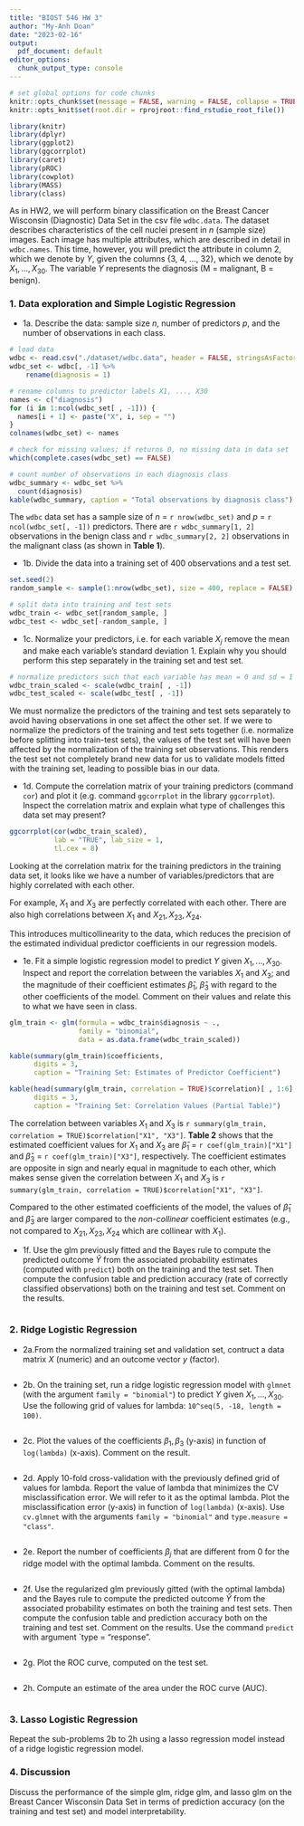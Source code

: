 ```yaml
---
title: "BIOST 546 HW 3"
author: "My-Anh Doan"
date: "2023-02-16"
output:
  pdf_document: default
editor_options:
  chunk_output_type: console
---
```


```r
# set global options for code chunks
knitr::opts_chunk$set(message = FALSE, warning = FALSE, collapse = TRUE)
knitr::opts_knit$set(root.dir = rprojroot::find_rstudio_root_file())

library(knitr)
library(dplyr)
library(ggplot2)
library(ggcorrplot)
library(caret)
library(pROC)
library(cowplot)
library(MASS)
library(class)

```

As in HW2, we will perform binary classification on the Breast Cancer Wisconsin (Diagnostic) Data Set in the csv file `wdbc.data`. The dataset describes characteristics of the cell nuclei present in $n$ (sample size) images. Each image has multiple attributes, which are described in detail in `wdbc.names`. This time, however, you will predict the attribute in column 2, which we denote by $Y$, given the columns {3, 4, ..., 32}, which we denote by $X_1, ..., X_{30}$. The variable $Y$ represents the diagnosis (M = malignant, B = benign).

### 1. Data exploration and Simple Logistic Regression

* 1a. Describe the data: sample size $n$, number of predictors $p$, and the number of observations in each class.
```r
# load data
wdbc <- read.csv("./dataset/wdbc.data", header = FALSE, stringsAsFactors = TRUE)
wdbc_set <- wdbc[, -1] %>%
    rename(diagnosis = 1)

# rename columns to predictor labels X1, ..., X30
names <- c("diagnosis")
for (i in 1:ncol(wdbc_set[ , -1])) {
  names[i + 1] <- paste("X", i, sep = "")
}
colnames(wdbc_set) <- names

# check for missing values; if returns 0, no missing data in data set
which(complete.cases(wdbc_set) == FALSE)

# count number of observations in each diagnosis class
wdbc_summary <- wdbc_set %>%
  count(diagnosis)
kable(wdbc_summary, caption = "Total observations by diagnosis class")

```

The `wdbc` data set has a sample size of $n$ = `r nrow(wdbc_set)` and $p$ = `r ncol(wdbc_set[, -1])` predictors. There are `r wdbc_summary[1, 2]` observations in the benign class and `r wdbc_summary[2, 2]` observations in the malignant class (as shown in **Table 1**).

* 1b. Divide the data into a training set of 400 observations and a test set.
```r
set.seed(2)
random_sample <- sample(1:nrow(wdbc_set), size = 400, replace = FALSE)

# split data into training and test sets
wdbc_train <- wdbc_set[random_sample, ]
wdbc_test <- wdbc_set[-random_sample, ]

```

* 1c. Normalize your predictors, i.e. for each variable $X_j$ remove the mean and make each variable's standard deviation 1. Explain why you should perform this step separately in the training set and test set.
```r
# normalize predictors such that each variable has mean = 0 and sd = 1
wdbc_train_scaled <- scale(wdbc_train[ , -1])
wdbc_test_scaled <- scale(wdbc_test[ , -1])

```

We must normalize the predictors of the training and test sets separately to avoid having observations in one set affect the other set. If we were to normalize the predictors of the training and test sets together (i.e. normalize before splitting into train-test sets), the values of the test set will have been affected by the normalization of the training set observations. This renders the test set not completely brand new data for us to validate models fitted with the training set, leading to possible bias in our data.

* 1d. Compute the correlation matrix of your training predictors (command `cor`) and plot it (e.g. command `ggcorrplot` in the library `ggcorrplot`). Inspect the correlation matrix and explain what type of challenges this data set may present?
```r
ggcorrplot(cor(wdbc_train_scaled),
           lab = "TRUE", lab_size = 1,
           tl.cex = 8)

```

Looking at the correlation matrix for the training predictors in the training data set, it looks like we have a number of variables/predictors that are highly correlated with each other.

For example, $X_1$ and $X_3$ are perfectly correlated with each other. There are also high correlations between $X_1$ and $X_{21}, X_{23}, X_{24}$.

This introduces multicollinearity to the data, which reduces the precision of the estimated individual predictor coefficients in our regression models.

* 1e. Fit a simple logistic regression model to predict $Y$ given $X_1, ..., X_{30}$.  
Inspect and report the correlation between the variables $X_1$ and $X_3$; and the magnitude of their coefficient estimates $\hat{\beta}_1$, $\hat{\beta}_3$ with regard to the other coefficients of the model. Comment on their values and relate this to what we have seen in class.
```r
glm_train <- glm(formula = wdbc_train$diagnosis ~ .,
                 family = "binomial",
                 data = as.data.frame(wdbc_train_scaled))

kable(summary(glm_train)$coefficients,
      digits = 3,
      caption = "Training Set: Estimates of Predictor Coefficient")

kable(head(summary(glm_train, correlation = TRUE)$correlation)[ , 1:6],
      digits = 3,
      caption = "Training Set: Correlation Values (Partial Table)")
```

The correlation between variables $X_1$ and $X_3$ is `r summary(glm_train, correlation = TRUE)$correlation["X1", "X3"]`. **Table 2** shows that the estimated coefficient values for $X_1$ and $X_3$ are $\hat{\beta}_1$ = `r coef(glm_train)["X1"]` and $\hat{\beta}_3$ = `r coef(glm_train)["X3"]`, respectively. The coefficient estimates are opposite in sign and nearly equal in magnitude to each other, which makes sense given the correlation between $X_1$ and $X_3$ is `r summary(glm_train, correlation = TRUE)$correlation["X1", "X3"]`.

Compared to the other estimated coefficients of the model, the values of $\hat{\beta}_1$ and $\hat{\beta}_3$ are larger compared to the *non-collinear* coefficient estimates (e.g., not compared to $X_{21}, X_{23}, X_{24}$ which are collinear with $X_1$). 

* 1f. Use the glm previously fitted and the Bayes rule to compute the predicted outcome $\hat{Y}$ from the associated probability estimates (computed with `predict`) both on the training and the test set. Then compute the confusion table and prediction accuracy (rate of correctly classified observations) both on the training and test set. Comment on the results.
```r


```

### 2. Ridge Logistic Regression

* 2a.From the normalized training set and validation set, contruct a data matrix $X$ (numeric) and an outcome vector $y$ (factor).
```r

```

* 2b. On the training set, run a ridge logistic regression model with `glmnet` (with the argument `family = "binomial"`) to predict $Y$ given $X_1, ..., X_{30}$. Use the following grid of values for lambda: `10^seq(5, -18, length = 100)`.
```r

```

* 2c. Plot the values of the coefficients $\beta_1, \beta_3$ (y-axis) in function of `log(lambda)` (x-axis). Comment on the result.
```r

```

* 2d. Apply 10-fold cross-validation with the previously defined grid of values for lambda. Report the value of lambda that minimizes the CV misclassification error. We will refer to it as the optimal lambda. Plot the misclassification error (y-axis) in function of `log(lambda)` (x-axis). Use `cv.glmnet` with the arguments `family = "binomial"` and `type.measure = "class"`.
```r

```

* 2e. Report the number of coefficients $\beta_j$ that are different from 0 for the ridge model with the optimal lambda. Comment on the results.
```r

```

* 2f. Use the regularized glm previously gitted (with the optimal lambda) and the Bayes rule to compute the predicted outcome $\hat{Y}$ from the associated probability estimates on both the training and test sets. Then compute the confusion table and prediction accuracy both on the training and test set. Comment on the results. Use the command `predict` with argument `type = "response".
```r

```

* 2g. Plot the ROC curve, computed on the test set.
```r

```

* 2h. Compute an estimate of the area under the ROC curve (AUC).
```r

```

### 3. Lasso Logistic Regression
Repeat the sub-problems 2b to 2h using a lasso regression model instead of a ridge logistic regression model.

### 4. Discussion
Discuss the performance of the simple glm, ridge glm, and lasso glm on the Breast Cancer Wisconsin Data Set in terms of prediction accuracy (on the training and test set) and model interpretability.

